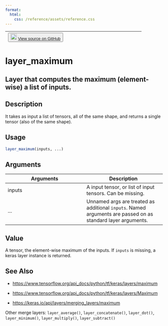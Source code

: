 ```yaml
---
format:
  html:
    css: /reference/assets/reference.css
---
```


| <button class="button"> ![](/reference/assets/GitHub-Mark-32px.png){width="20"} [View source on GitHub](https://github.com/rstudio/keras//blob/main/R/layers-merge.R#L147) </button> |
|:------------------------------:|:--------------------------------------:|

# layer_maximum

## Layer that computes the maximum (element-wise) a list of inputs.

## Description
It takes as input a list of tensors, all of the same shape, and returns a single tensor (also of the same shape). 


## Usage
```r
layer_maximum(inputs, ...) 
```

## Arguments
|Arguments|Description|
|---|---|
| inputs | A input tensor, or list of input tensors. Can be missing. |
| ... | Unnamed args are treated as additional `inputs`. Named arguments are passed on as standard layer arguments. |



## Value
A tensor, the element-wise maximum of the inputs. If `inputs` is missing, a keras layer instance is returned. 



## See Also

- [https://www.tensorflow.org/api_docs/python/tf/keras/layers/maximum](https://www.tensorflow.org/api_docs/python/tf/keras/layers/maximum)

- [https://www.tensorflow.org/api_docs/python/tf/keras/layers/Maximum](https://www.tensorflow.org/api_docs/python/tf/keras/layers/Maximum)

- [https://keras.io/api/layers/merging_layers/maximum](https://keras.io/api/layers/merging_layers/maximum)

Other merge layers:  `layer_average()`, `layer_concatenate()`, `layer_dot()`, `layer_minimum()`, `layer_multiply()`, `layer_subtract()`

